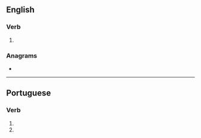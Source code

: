 ==English==

===Verb===
{{head|en|verb form}}

# {{en-third-person singular of|anodize}}

===Anagrams===
* {{anagrams|en|Adonizes|adonizes}}

----

==Portuguese==

===Verb===
{{head|pt|verb form}}

# {{inflection of|anodizar||2|s|pres|subj|lang=pt}}
# {{inflection of|anodizar||2|s|negative|impr|lang=pt}}